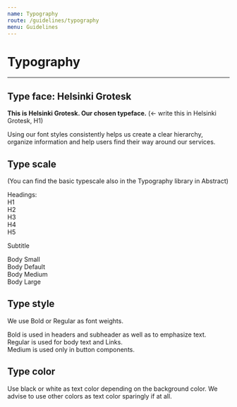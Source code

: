 ```yaml
---
name: Typography
route: /guidelines/typography
menu: Guidelines
---
```


# Typography

---

## Type face: Helsinki Grotesk

**This is Helsinki Grotesk. Our chosen typeface.**
(<- write this in Helsinki Grotesk, H1)

Using our font styles consistently helps us create a clear hierarchy, organize information and help users find their way around our services.

## Type scale

(You can find the basic typescale also in the Typography library in Abstract)

Headings:  
H1  
H2  
H3  
H4  
H5

Subtitle

Body Small  
Body Default  
Body Medium  
Body Large

## Type style

We use Bold or Regular as font weights.

Bold is used in headers and subheader as well as to emphasize text.  
Regular is used for body text and Links.  
Medium is used only in button components.

## Type color

Use black or white as text color depending on the background color. We advise to use other colors as text color sparingly if at all.
